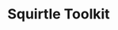 ---
title: "Squirtle Toolkit"
meta_title: "Squirtle Toolkit craft"
description: "Craft de Squirtle Toolkit"
rank: "s"
draft: false
name: "Squirtle Toolkit"
recipe_img: "https://wiki.pokexgames.com/images/e/e8/Squirtle_Toolkit.png"
level: 100
craft_time: 7200
result: 1
value_npc: 1
ingredients:
  - name: "Drawing Clipboard"
    quantity: 5
    item_img: "https://wiki.pokexgames.com/images/3/36/Drawing_Clipboard.png"
    value_npc: 1
  - name: "Elefish Fin"
    quantity: 3
    item_img: "https://wiki.pokexgames.com/images/1/1f/Elefish_Fin.png"
    value_npc: 1
  - name: "Corrupted Dragon Tooth"
    quantity: 3
    item_img: "https://wiki.pokexgames.com/images/5/52/Corrupted-Dragon-Tooth.gif"
    value_npc: 1
  - name: "Cave Nail"
    quantity: 3
    item_img: "https://wiki.pokexgames.com/images/a/af/Cave_Nail.png"
    value_npc: 1
---